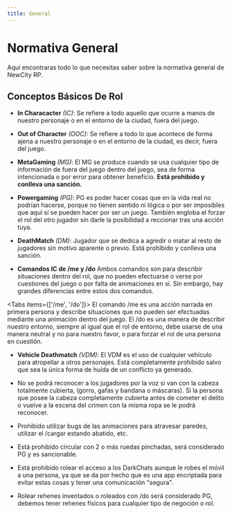 ```yaml
---
title: General
---
```



# Normativa General

Aquí encontraras todo lo que necesitas saber sobre la normativa general de NewCity RP.

## Conceptos Básicos De Rol

- **In Characacter** *(IC)*:
Se refiere a todo aquello que ocurre a manos de nuestro personaje o en el entorno de la ciudad, fuera del juego.

- **Out of Character** *(OOC)*:
Se refiere a todo lo que acontece de forma ajena a nuestro personaje o en el entorno de la ciudad, es decir, fuera del juego.

- **MetaGaming** *(MG)*:
El MG se produce cuando se usa cualquier tipo de información de fuera del juego dentro del juego, sea de forma intencionada o por error para obtener beneficio. **Está prohibido y conlleva una sanción.**

- **Powergaming** *(PG)*:
PG es poder hacer cosas que en la vida real no podrían hacerse, porque no tienen sentido ni lógica o por ser imposibles que aquí sí se pueden hacer por ser un juego. También engloba el forzar el rol del otro jugador sin darle la posibilidad a reccionar tras una acción tuya.

- **DeathMatch** *(DM)*:
Jugador que se dedica a agredir o matar al resto de jugadores sin motivo aparente o previo. Está prohibido y conlleva una sanción.

- **Comandos IC de /me y /do**
Ambos comandos son para describir situaciones dentro del rol, que no pueden efectuarse o verse por cuestiones del juego o por falta de animaciones en sí. Sin embargo, hay grandes diferencias entre estos dos comandos.

<Tabs items={['/me', '/do']}>
    <Tab>
        <Callout type="info">
            El comando /me es una acción narrada en primera persona y describe situaciones que no pueden ser efectuadas mediante una animación dentro del juego.
        </Callout>
    </Tab>
    <Tab>
        <Callout type="info">
            El /do es una manera de describir nuestro entorno, siempre al igual que el rol de entorno, debe usarse de una manera neutral y no para nuestro favor, o para forzar el rol de una persona en cuestión.
        </Callout>
    </Tab>
</Tabs>

- **Vehicle Deathmatch** *(VDM)*:
El VDM es el uso de cualquier vehículo para atropellar a otros personajes. Está completamente prohibido salvo que sea la única forma de huída de un conflicto ya generado.

- No se podrá reconocer a los jugadores por la voz si van con la cabeza totalmente cubierta, (gorro, gafas y bandana o máscaras). Si la persona que posee la cabeza completamente cubierta antes de cometer el delito o vuelve a la escena del crimen con la misma ropa se le podrá reconocer.

- Prohibido utilizar bugs de las animaciones para atravesar paredes, utilizar el /cargar estando abatido, etc.

- Está prohibido circular con 2 o más ruedas pinchadas, será considerado PG y es sancionable.

- Está prohibido rolear el acceso a los DarkChats aunque le robes el móvil a una persona, ya que se da por hecho que es una app encriptada para evitar estas cosas y tener una comunicación "segura".

- Rolear rehenes inventados o roleados con /do será considerado PG, debemos tener rehenes físicos para cualquier tipo de negoción o rol.
